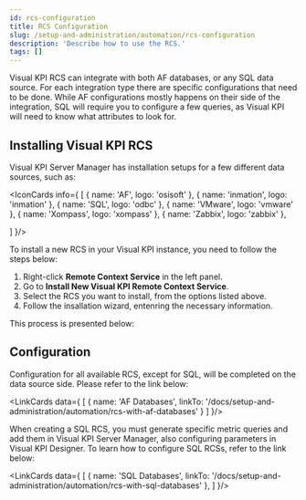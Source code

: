 ```yaml
---
id: rcs-configuration
title: RCS Configuration
slug: /setup-and-administration/automation/rcs-configuration
description: 'Describe how to use the RCS.'
tags: []
---
```



Visual KPI RCS can integrate with both AF databases, or any SQL data source. For each integration type there are specific configurations that need to be done. While AF configurations mostly happens on their side of the integration, SQL will require you to configure a few queries, as Visual KPI will need to know what attributes to look for.

## Installing Visual KPI RCS

Visual KPI Server Manager has installation setups for a few different data sources, such as:

<IconCards info={
  [
    {
      name: 'AF',
      logo: 'osisoft'
    },
    {
      name: 'inmation',
      logo: 'inmation'
    },
    {
      name: 'SQL',
      logo: 'odbc'
    },
    {
      name: 'VMware',
      logo: 'vmware'
    },
    {
      name: 'Xompass',
      logo: 'xompass'
    },
    {
      name: 'Zabbix',
      logo: 'zabbix'
    },
    
  ]
}/>

To install a new RCS in your Visual KPI instance, you need to follow the steps below:

1. Right-click **Remote Context Service** in the left panel.
2. Go to **Install New Visual KPI Remote Context Service**.
3. Select the RCS you want to install, from the options listed above.
4. Follow the insallation wizard, entenring the necessary information.

This process is presented below:

<StylizedImage
  imgURL="img/setup-adm/automation/how-to-use/rcs-install-gif.gif"
  alt="rcs installation process"
/>

## Configuration

Configuration for all available RCS, except for SQL, will be completed on the data source side. Please refer to the link below:

<LinkCards data={
  [
    {
      name: 'AF Databases',
      linkTo: '/docs/setup-and-administration/automation/rcs-with-af-databases'
    }
  ]
}/>

When creating a SQL RCS, you must generate specific metric queries and add them in Visual KPI Server Manager, also configuring parameters in Visual KPI Designer. To learn how to configure SQL RCSs, refer to the link below:

<LinkCards data={
  [
    {
      name: 'SQL Databases',
      linkTo: '/docs/setup-and-administration/automation/rcs-with-sql-databases'
    },
  ]
}/>